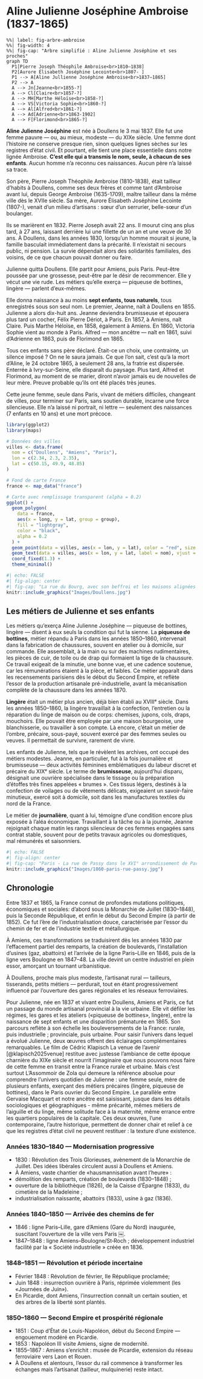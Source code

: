# Aline Julienne Joséphine Ambroise (1837-1865) {#ajj}

```mermaid
%%| label: fig-arbre-ambroise
%%| fig-width: 4
%%| fig-cap: "Arbre simplifié : Aline Julienne Joséphine et ses proches"
graph TD
  P1[Pierre Joseph Théophile Ambroise<br>1810–1838]
  P2[Aurore Élisabeth Joséphine Lecointe<br>1807- ]  
  P1 --> A[Aline Jullienne Joséphine Ambroise<br>1837–1865]
  P2 --> A
  A --> Jn[Jeanne<br>1855‑?]
  A --> Cl[Claire<br>1857‑?]
  A --> MH[Marthe Héloïse<br>1858‑?]
  A --> VS[Victoria Sophie<br>1860‑?]
  A --> Al[Alfred<br>1861‑?]
  A --> Ad[Adrienne<br>1863‑1902]
  A --> F[Florimond<br>1865‑?]
```

**Aline Julienne Joséphine** est née à Doullens le 3 mai 1837. Elle fut une femme pauvre — ou, au mieux, modeste — du XIXe siècle. Une femme dont l’histoire ne conserve presque rien, sinon quelques lignes sèches sur les registres d’état civil. Et pourtant, elle tient une place essentielle dans notre lignée Ambroise. **C’est elle qui a transmis le nom, seule, à chacun de ses enfants**. Aucun homme n’a reconnu ces naissances. Aucun père n’a laissé sa trace.

Son père, Pierre Joseph Théophile Ambroise (1810-1838), était tailleur d’habits à Doullens, comme ses deux frères et comme tant d’Ambroise avant lui, depuis George Ambroise (1635-1709), maître tailleur dans la même ville dès le XVIIe siècle. Sa mère, Aurore Élisabeth Joséphine Lecointe (1807-), venait d’un milieu d’artisans : sœur d’un serrurier, belle-sœur d’un boulanger.

Ils se marièrent en 1832. Pierre Joseph avait 22 ans. Il mourut cinq ans plus tard, à 27 ans, laissant derrière lui une fillette de un an et une veuve de 30 ans. À Doullens, dans les années 1830, lorsqu’un homme mourait si jeune, la famille basculait immédiatement dans la précarité. Il n’existait ni secours public, ni pension. La survie dépendait alors des solidarités familiales, des voisins, de ce que chacun pouvait donner ou faire.

Julienne quitta Doullens. Elle partit pour Amiens, puis Paris. Peut-être poussée par une grossesse, peut-être par le désir de recommencer. Elle y vécut une vie rude. Les métiers qu’elle exerça — piqueuse de bottines, lingère — parlent d’eux-mêmes.

Elle donna naissance à au moins **sept enfants, tous naturels**, tous enregistrés sous son seul nom. Le premier, Jeanne, naît à Doullens en 1855. Julienne a alors dix-huit ans. Jeanne deviendra brumisseuse et épousera plus tard un cocher, Félix Pierre Dériot, à Paris. En 1857, à Amiens, naît Claire. Puis Marthe Héloïse, en 1858, également à Amiens. En 1860, Victoria Sophie vient au monde à Paris. Alfred — mon ancêtre — naît en 1861, suivi d’Adrienne en 1863, puis de Florimond en 1865.

Tous ces enfants sans père déclaré. Était-ce un choix, une contrainte, un silence imposé ? On ne le saura jamais. Ce que l’on sait, c’est qu’à la mort d’Aline, le 24 octobre 1865, à seulement 28 ans, la fratrie est dispersée. Enterrée à Ivry-sur-Seine, elle disparaît du paysage. Plus tard, Alfred et Florimond, au moment de se marier, diront n’avoir jamais eu de nouvelles de leur mère. Preuve probable qu’ils ont été placés très jeunes.

Cette jeune femme, seule dans Paris, vivant de métiers difficiles, changeant de villes, pour terminer sur Paris, sans soutien durable, incarne une force silencieuse. Elle n’a laissé ni portrait, ni lettre — seulement des naissances (7 enfants en 10 ans) et une mort précoce.



```r
library(ggplot2)
library(maps)

# Données des villes
villes <- data.frame(
  nom = c("Doullens", "Amiens", "Paris"),
  lon = c(2.34, 2.3, 2.35),
  lat = c(50.15, 49.9, 48.85)
)

# Fond de carte France
france <- map_data("france")

# Carte avec remplissage transparent (alpha = 0.2)
ggplot() +
  geom_polygon(
    data = france,
    aes(x = long, y = lat, group = group),
    fill = "lightgray",
    color = "black",
    alpha = 0.2
  ) +
  geom_point(data = villes, aes(x = lon, y = lat), color = "red", size = 3) +
  geom_text(data = villes, aes(x = lon, y = lat, label = nom), vjust = -1) +
  coord_fixed(1.3) +
  theme_minimal()
```



```r
#| echo: FALSE
#| fig-align: center
#| fig-cap: "La rue du Bourg, avec son beffroi et les maisons alignées le long du commerce central — un quartier vivant dès le XIXᵉ siècle."
knitr::include_graphics("Images/Doullens.jpg")
```





## Les métiers de Julienne et ses enfants

Les métiers qu’exerça Aline Julienne Joséphine — piqueuse de bottines, lingère — disent à eux seuls la condition qui fut la sienne. La **piqueuse de bottines**, métier répandu à Paris dans les années 1850–1860, intervenait dans la fabrication de chaussures, souvent en atelier ou à domicile, sur commande. Elle assemblait, à la main ou sur des machines rudimentaires, les pièces de cuir, de toile ou de drap qui formaient la tige de la chaussure. Ce travail exigeait de la minutie, une bonne vue, et une cadence soutenue, car les rémunérations étaient à la pièce, et faibles. Ce métier apparaît dans les recensements parisiens dès le début du Second Empire, et reflète l’essor de la production artisanale pré-industrielle, avant la mécanisation complète de la chaussure dans les années 1870.

**Lingère** était un métier plus ancien, déjà bien établi au XVIIIᵉ siècle. Dans les années 1850–1860, la lingère travaillait à la confection, l’entretien ou la réparation du linge de maison ou de corps: chemises, jupons, cols, draps, mouchoirs. Elle pouvait être employée par une maison bourgeoise, une blanchisserie, ou travailler à son compte. Là encore, c’était un métier de l’ombre, précaire, sous-payé, souvent exercé par des femmes seules ou veuves. Il permettait de survivre, rarement de vivre.

Les enfants de Julienne, tels que le révèlent les archives, ont occupé des métiers modestes. Jeanne, en particulier, fut à la fois journalière et brumisseuse — deux activités féminines emblématiques du labeur discret et précaire du XIXᵉ siècle. Le terme de **brumisseuse**, aujourd’hui disparu, désignait une ouvrière spécialisée dans le tissage ou la préparation d’étoffes très fines appelées « brumes ». Ces tissus légers, destinés à la confection de voilages ou de vêtements délicats, exigeaient un savoir-faire minutieux, exercé soit à domicile, soit dans les manufactures textiles du nord de la France. 

Le métier de **journalière**, quant à lui, témoigne d’une condition encore plus exposée à l’aléa économique. Travaillant à la tâche ou à la journée, Jeanne rejoignait chaque matin les rangs silencieux de ces femmes engagées sans contrat stable, souvent pour de petits travaux agricoles ou domestiques, mal rémunérés et saisonniers. 



```r
#| echo: FALSE
#| fig-align: center
#| fig-cap: "Paris - La rue de Passy dans le XVI° arrondissement de Paris : Avant 1860"
knitr::include_graphics("Images/1860-paris-rue-passy.jpg")
```

## Chronologie

Entre 1837 et 1865, la France connut de profondes mutations politiques, économiques et sociales: d’abord sous la Monarchie de Juillet (1830–1848), puis la Seconde République, et enfin le début du Second Empire (à partir de 1852). Ce fut l’ère de l’industrialisation douce, caractérisée par l’essor du chemin de fer et de l’industrie textile et métallurgique.

À Amiens, ces transformations se traduisirent dès les années 1830 par l’effacement partiel des remparts, la création de boulevards, l’installation d’usines (gaz, abattoirs) et l’arrivée de la ligne Paris–Lille en 1846, puis de la ligne vers Boulogne en 1847–48. La ville devint un centre industriel en plein essor, amorçant un tournant urbanistique.

À Doullens, proche mais plus modeste, l’artisanat rural — tailleurs, tisserands, petits métiers — perdurait, tout en étant progressivement influencé par l’ouverture des gares régionales et les réseaux ferroviaires.

Pour Julienne, née en 1837 et vivant entre Doullens, Amiens et Paris, ce fut un passage du monde artisanal provincial à la vie urbaine. Elle vit défiler les régimes, les gares et les ateliers («piqueuse de bottines», lingère), entre la naissance de sept enfants et une disparition prématurée en 1865. Son parcours reflète à son échelle les bouleversements de la France: rurale, puis industrielle ; provinciale, puis urbaine. Pour saisir l'univers dans lequel a évolué Julienne, deux œuvres offrent des éclairages complémentaires remarquables. Le film de Cédric Klapisch La venue de l'avenir [@klapisch2025venue] restitue avec justesse l'ambiance de cette époque charnière du XIXe siècle et nourrit l'imaginaire que nous pouvons nous faire de cette femme en transit entre la France rurale et urbaine. Mais c'est surtout L'Assommoir de Zola qui demeure la référence absolue pour comprendre l'univers quotidien de Julienne : une femme seule, mère de plusieurs enfants, exerçant des métiers précaires (lingère, piqueuse de bottines), dans le Paris ouvrier du Second Empire. Le parallèle entre Gervaise Macquart et notre ancêtre est saisissant, jusque dans les détails sociologiques et géographiques - même précarité, mêmes métiers de l'aiguille et du linge, même solitude face à la maternité, même errance entre les quartiers populaires de la capitale. Ces deux œuvres, l'une contemporaine, l'autre historique, permettent de donner chair et relief à ce que les registres d'état civil ne peuvent restituer : la texture d'une existence. 


### Années 1830–1840 — Modernisation progressive

-   1830 : Révolution des Trois Glorieuses, avènement de la Monarchie de Juillet. Des idées libérales circulent aussi à Doullens et Amiens.
-   À Amiens, vaste chantier de «hausmannisation avant l’heure» :
-   démolition des remparts, création de boulevards (1830–1848) ;
-   ouverture de la bibliothèque (1826), de la Caisse d’Épargne (1833), du cimetière de la Madeleine ;
-   industrialisation naissante, abattoirs (1833), usine à gaz (1836).

### Années 1840–1850 — Arrivée des chemins de fer

-   1846 : ligne Paris–Lille, gare d’Amiens (Gare du Nord) inaugurée, suscitant l’ouverture de la ville vers Paris ￼.
-   1847–1848 : ligne Amiens–Boulogne/St‑Roch ; développement industriel facilité par la « Société industrielle » créée en 1836.

### 1848–1851 — Révolution et période incertaine

-   Février 1848 : Révolution de février, IIe République proclamée;
-   Juin 1848 : insurrection ouvrière à Paris, réprimée violemment (les «Journées de Juin»).
-   En Picardie, dont Amiens, l’insurrection connaît un certain soutien, et des arbres de la liberté sont plantés.

### 1850–1860 — Second Empire et prospérité régionale

-   1851 : Coup d’État de Louis-Napoléon, début du Second Empire — engouement modéré en Picardie.
-   1853 : Napoléon III visite Amiens, signe de modernité.
-   1855–1867 : Amiens s’enrichit : musée de Picardie, extension du réseau ferroviaire vers Laon et Rouen.
-   À Doullens et alentours, l’essor du rail commence à transformer les échanges mais l’artisanat (tailleur, mulquinerie) reste intact.
